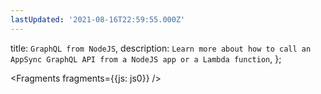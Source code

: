 ```yaml
---
lastUpdated: '2021-08-16T22:59:55.000Z'
---
```

  title: `GraphQL from NodeJS`,
  description: `Learn more about how to call an AppSync GraphQL API from a NodeJS app or a Lambda function`,
};


<Fragments fragments={{js: js0}} />
